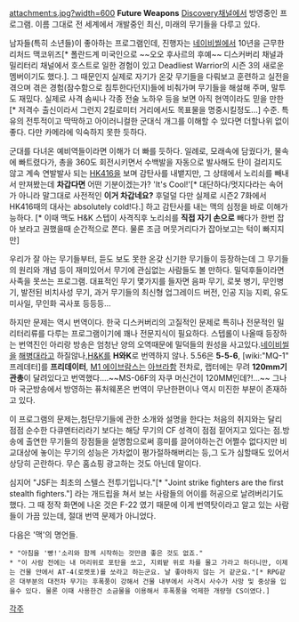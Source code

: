 attachment:s.jpg?width=600
'''Future Weapons'''
[[Discovery]]채널에서 방영중인 프로그램. 이름 그대로 전 세계에서 개발중인 최신, 미래의 무기들을 다루고 있다.

남자들(특히 소년들)이 좋아하는 프로그램인데, 진행자는 [[네이비 씰|네이비씰]]에서 10년을 근무한 리처드 맥코위즈[* 폴란드계 미국인으로 ~~오오 후사르의 후예~~ 디스커버리 채널과 밀리터리 채널에서 호스트로 일한 경험이 있고 Deadliest Warrior의 시즌 3의 새로운 멤버이기도 했다.]. 그 때문인지 실제로 자기가 온갖 무기들을 다뤄보고 훈련하고 실전을 겪으며 겪은 경험(잠수함으로 침투한다던지)들에 비춰가며 무기들을 해설해 주며, 말투도 재밌다. 실제로 사격 솜씨나 각종 전술 노하우 등을 보면 아직 현역이라도 믿을 만한[* 저격수 출신이라서 그런지 2킬로미터 거리에서도 목표물을 명중시킬정도...] 수준. 특유의 전투적이고 딱딱하고 아이러니컬한 군대식 개그를 이해할 수 있다면 더할나위 없이 좋다. 다만 카메라에 익숙하지 못한 듯하다. 

군대를 다녀온 예비역들이라면 이해가 더 빠를 듯하다. 일례로, 모래속에 담궜다가, 물속에 빠트렸다가, 총을 360도 회전시키면서 수백발을 자동으로 발사해도 탄이 걸리지도 않고 계속 연발발사 되는 [[HK416]]을 보며 감탄사를 내뱉지만, 그 상태에서 노리쇠를 빼내서 만져봤는데 '''차갑다면''' 어떤 기분이겠는가? 'It's Cool!'[* 대단하다/멋지다라는 속어가 아니라 말그대로 사전적인 '''이거 차갑네요?''' 후덜덜 다만 실제로 시즌2 7화에서 HK416때의 대사는 absolutely cold!다.] 하고 감탄사를 내는 맥의 심정을 바로 이해가능하다. [* 이때 맥도 H&K 스텝이 사격직후 노리쇠를 '''직접 자기 손으로''' 빼다가 한번 잡아 보라고 권했을때  순간적으로 쫀다. 물론 조금 머뭇거리다가 잡아보고는 턱이 빠지지만]

우리가 잘 아는 무기들부터, 듣도 보도 못한 온갖 신기한 무기들이 등장하는데 그 무기들의 원리와 개념 등이 재미있어서 무기에 관심없는 사람들도 볼 만하다. 밀덕후들이라면 사족을 못쓰는 프로그램. 대표적인 무기 몇가지를 들자면 음파 무기, 로봇 병기, 무인병기, 발전된 비치사성 무기, 과거 무기들의 최신형 업그레이드 버전, 인공 지능 지뢰, 유도 미사일, 무인화 곡사포 등등등...

하지만 문제는 역시 번역이다. 한국 디스커버리의 고질적인 문제로 특히나 전문적인 밀리터리류를 다루는 프로그램이기에 꽤나 전문지식이 필요하다. 스텝롤이 나올때 등장하는 번역진인 아리랑 방송은 엄청난 양의 오역때문에 밀덕들의 원성을 사고있다.[[네이비 씰|네이비씰]]을 [[해병대]]라고 하질않나,[[H&K]]를 '''H와K'''로 번역하지 않나. 5.56은 '''5-5-6''', [wiki:"MQ-1" 프레데터]를 '''프리데이터''', [[M1 에이브람스]]는 [[아브라함]] 전차로, 랩터에는 무려 '''120mm기관총'''이 달려있다고 번역했다....~~MS-06F의 자쿠 머신건이 120MM인데?!...~~ 그나마 국군방송에서 방영하는 퓨처웨폰은 번역이 무난한편이나 역시 미진한 부분이 존재하고 있다.

이 프로그램의 문제는,첨단무기들에 관한 소개와 설명을 한다는 처음의 취지와는 달리 점점 순수한 다큐멘터리라기 보다는 해당 무기의 CF 성격이 점점 짙어지고 있다는 점.방송에 출연한 무기들의 장점들을 설명함으로써 흥미를 끌어야하는건 어쩔수 없다지만 비교대상에 놓이는 무기의 성능은 가차없이 평가절하해버리는 등,그 도가 심할때도 있어서 상당히 곤란하다. 무슨 홈쇼핑 광고하는 것도 아닌데 말이다.

심지어 "JSF는 최초의 스텔스 전투기입니다."[* "Joint strike fighters are the first stealth fighters."] 라는 개드립을 쳐서 보는 사람들의 어이를 허공으로 날려버리기도 했다. 그 때 정작 화면에 나온 것은 F-22 였기 때문에 이게 번역탓이라고 알고 있는 사람들이 가끔 있는데, 절대 번역 문제가 아니었다. 

다음은 '맥'의 명언들.
 * "아침을 '빵!'소리와 함께 시작하는 것만큼 좋은 것도 없죠."
 * "이 사람 전에는 내 머리위로 포탄을 쏘고, 지뢰밭 위로 차를 몰고 가라고 하더니만, 이제는 건물 안에서 AT-4(로켓포)를 쏘라고 하는군요. 날 좋아하지 않는 거 같군요."[* RPG같은 대부분의 대전차 무기는 후폭풍이 강해서 건물 내부에서 사격시 사수가 사망 및 중상을 입을수 있다. 물론 이때 사용한건 소금물을 이용해서 후폭풍을 억제한 개량형 CS이였다.]

[[각주]]
